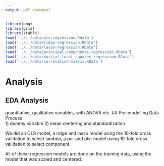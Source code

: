 ```yaml
---
output: pdf_document
---
```


```r
library(png)
library(grid)
library(xtable)
load('../../data/ols-regression.Rdata')
load('../../data/ridge-regression.RData')
load('../../data/lasso-regression.RData')
load('../../data/principal-components-regression.RData')
load('../../data/partial-least-squares-regression.RData')
load('../../data/correlation-matrix.RData')
```

# Analysis  
## EDA Analysis
quantitative, qualitative variables, with ANOVA etc.
## Pre-modelling Data Process  
1) dummy variable
2) mean centering and standardization  

We did an OLS model, a ridge and lasso model using the 10-fold cross validation to select lambda, a pcr and plsr model using 10-fold cross validation to select component.  

All of these regression models are done on the training data, using the model that was scaled and centered.



